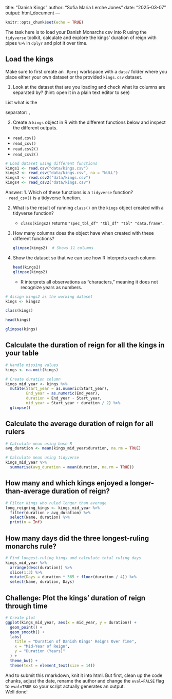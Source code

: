 title: "Danish Kings"
author: "Sofia Maria Lerche Jones"
date: "2025-03-07"
output: html_document
---

```{r setup, include=FALSE}
knitr::opts_chunk$set(echo = TRUE)
```

The task here is to load your Danish Monarchs csv into R using the `tidyverse` toolkit, calculate and explore the kings' duration of reign with pipes `%>%` in `dplyr` and plot it over time.

## Load the kings

Make sure to first create an `.Rproj` workspace with a `data/` folder where you place either your own dataset or the provided `kings.csv` dataset. 

1. Look at the dataset that are you loading and check what its columns are separated by? (hint: open it in a plain text editor to see)

List what is the

separator: `,`  

2. Create a `kings` object in R with the different functions below and inspect the different outputs.
-  `read.csv()`
-  `read_csv()`
-  `read.csv2()` 
-  `read_csv2()`
```{r eval=TRUE}
# Load dataset using different functions
kings1 <- read.csv("data/kings.csv")
kings2 <- read_csv("data/kings.csv", na = "NULL")
kings3 <- read.csv2("data/kings.csv")
kings4 <- read_csv2("data/kings.csv")
```

Answer: 
1. Which of these functions is a `tidyverse` function?  
   - `read_csv()` is a tidyverse function.  

2. What is the result of running `class()` on the `kings` object created with a tidyverse function?  
   - `class(kings2)` returns `"spec_tbl_df" "tbl_df" "tbl" "data.frame"`.  

3. How many columns does the object have when created with these different functions?  
   ```{r}
   glimpse(kings2)  # Shows 11 columns
   ```

4. Show the dataset so that we can see how R interprets each column  
   ```{r}
   head(kings2)
   glimpse(kings2)
   ```
   - R interprets all observations as "characters," meaning it does not recognize years as numbers.  

```{r eval = TRUE}
# Assign kings2 as the working dataset
kings <- kings2

class(kings)

head(kings)

glimpse(kings)
```

## Calculate the duration of reign for all the kings in your table

```{r}
# Handle missing values
kings <- na.omit(kings)

# Create duration column
kings_mid_year <- kings %>% 
  mutate(Start_year = as.numeric(Start_year),
         End_year = as.numeric(End_year),
         duration = End_year - Start_year,
         mid_year = Start_year + duration / 2) %>% 
  glimpse()
```

## Calculate the average duration of reign for all rulers

```{r}
# Calculate mean using base R
avg_duration <- mean(kings_mid_year$duration, na.rm = TRUE)

# Calculate mean using tidyverse
kings_mid_year %>%
  summarise(avg_duration = mean(duration, na.rm = TRUE))
```

## How many and which kings enjoyed a longer-than-average duration of reign?

```{r}
# Filter kings who ruled longer than average
long_reigning_kings <- kings_mid_year %>%
  filter(duration > avg_duration) %>%
  select(Name, duration) %>% 
  print(n = Inf)
```

## How many days did the three longest-ruling monarchs rule?

```{r}
# Find longest-ruling kings and calculate total ruling days
kings_mid_year %>% 
  arrange(desc(duration)) %>% 
  slice(1:3) %>% 
  mutate(Days = duration * 365 + floor(duration / 4)) %>% 
  select(Name, duration, Days)
```

## Challenge: Plot the kings' duration of reign through time

```{r}
# Create plot
ggplot(kings_mid_year, aes(x = mid_year, y = duration)) +
  geom_point() +
  geom_smooth() +
  labs(
    title = "Duration of Danish Kings' Reigns Over Time",
    x = "Mid-Year of Reign",
    y = "Duration (Years)"
  ) +
  theme_bw() +
  theme(text = element_text(size = 14))
```

And to submit this rmarkdown, knit it into html. But first, clean up the code chunks, adjust the date, rename the author and change the `eval=FALSE` flag to `eval=TRUE` so your script actually generates an output.  
Well done!